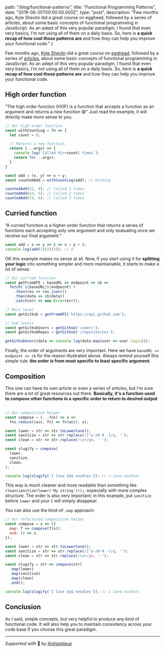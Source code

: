
  path: "/blog/functional-patterns",
  title: "Functional Programming Patterns",
  date: "2019-06-25T00:00:00.000Z",
  type: "post",
  description: "Few months ago,  Kyle Shevlin did a great course on egghead, followed by a series of articles, about some basic concepts of functional programming in JavaScript. As an adept of this very popular paradigm, I found that even very basics, I'm not using all of them on a daily basis. So, here is **a quick recap of how cool those patterns are** and how they can help you improve your functional code."
}

Few months ago,  [Kyle Shevlin](https://kyleshevlin.com/just-enough-functional-programming-course-launch) did a great course on [egghead](https://egghead.io/courses/just-enough-functional-programming-in-javascript), followed by a series of [articles](https://kyleshevlin.com/just-enough-functional-programming-course-launch), about some basic concepts of functional programming in JavaScript. As an adept of this very popular paradigm, I found that even very basics, I'm not using all of them on a daily basis. So, here is **a quick recap of how cool those patterns are** and how they can help you improve your functional code.

## High order function
“The high order function (HOF) is a function that accepts a function as an argument and returns a new function 😅” Just read the example, it will directly make more sense to you.

```js
// Our high order function
const withCountLog = fn => {
  let count = 0;

  // Returns a new function
  return (...args) => {
    console.log(`Called ${++count} times`);
    return fn(...args);
  }
}

const add = (x, y) => x + y;
const countedAdd = withCountLog(add); // binding

countedAdd(52, 4); // Called 1 times
countedAdd(63, 5); // Called 2 times
countedAdd(74, 6); // Called 3 times
```


## Curried function
“A curried function is a higher-order function that returns a series of functions each accepting only one argument and only evaluating once we receive our final argument.” 

```js
const add = x => y => z => x + y + z;
console.log(add(1)(2)(3)); // 6
```

OK this example makes no sense at all. Now, if you start using it for **splitting your logic** into something simpler and more maintainable, it starts to make a lot of sense:

```js
// Our curried function
const getFromAPI = baseURL => endpoint => cb =>
  fetch(`${baseURL}${endpoint}`)
    .then(res => res.json())
    .then(data => cb(data))
    .catch(err => new Error(err));

// Main level
const getGithub = getFromAPI('https://api.github.com');

// Sub levels
const getGithubUsers = getGithub('/users');
const getGithubRepos = getGithub('/repositories');

getGithubUsers(data => console.log(data.map(user => user.login)));
```

Finally, the order of arguments are very important. Here we have `baseURL => endpoint => cb`  for the reason illustrated above. Always remind yourself this simple rule: **the order is from most specific to least specific argument**.

## Composition
This one can have its own article or even a series of articles, but I'm sure there are a lot of great resources out there. **Basically, it's a function used to *compose* other functions in a specific order to return to desired output** .

```js
// Our composition helper
const compose = (...fns) => x => 
  fns.reduce((acc, fn) => fn(acc), x);

const lower = str => str.toLowerCase();
const sanitize = str => str.replace(/[^a-z0-9 -]/g, '');
const clean = str => str.replace(/\s+/gm, '-');

const slugify = compose(
  lower,
  sanitize,
  clean,
);

console.log(slugify('I love $$$ noodles')); // i-love-noodles
```

This way is much cleaner and more readable than something like `clean(sanitize(lower('My string')));`, especially with more complex structure. The order is also very important; in this example, put `sanitize` before `lower` and your `I` will simply disappear.

You can also use the kind-of `.map` approach:

```js
// Our refactored composition helper
const compose = x => ({
  map: f => compose(f(x)),
  end: () => x,
});

const lower = str => str.toLowerCase();
const sanitize = str => str.replace(/[^a-z0-9 -]/g, '');
const clean = str => str.replace(/\s+/gm, '-');

const slugify = str => compose(str)
  .map(lower)
  .map(sanitize)
  .map(clean)
  .end();

console.log(slugify('I love $$$ noodles')); // i-love-noodles
```

## Conclusion
As I said, simple concepts, but very helpful to produce any kind of functional code. It will also help you to maintain consistency across your code base if you choose this great paradigm.

---

*Supported with* 💛 *by [Antistatique](https://antistatique.net)*
